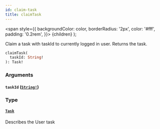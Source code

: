 ```yaml
---
id: claim-task
title: claimTask
---
```


<span
style={{
      backgroundColor: color,
      borderRadius: '2px',
      color: '#fff',
      padding: '0.2rem',
    }}>
{children}
</span>
);

Claim a task with taskId to currently logged in user. Returns the task.

```graphql
claimTask(
  taskId: String!
): Task!

```

### Arguments

#### `taskId` ([`String!`](/docs/reference/tasklist-api/scalars/string))

### Type

#### [`Task`](/docs/reference/tasklist-api/objects/task)

Describes the User task
